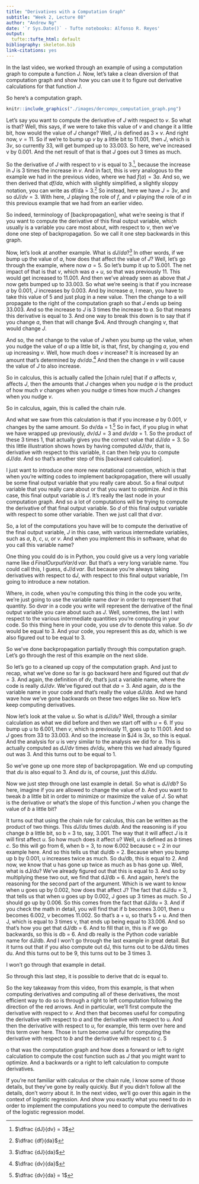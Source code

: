 ```yaml
---
title: "Derivatives with a Computation Graph"
subtitle: "Week 2, Lecture 08"
author: "Andrew Ng"
date: '`r Sys.Date()` - Tufte notebooks: Alfonso R. Reyes'
output:
  tufte::tufte_html: default
bibliography: skeleton.bib
link-citations: yes
---
```


In the last video, we worked through an example of using a computation graph to compute a function $J$. Now, let's take a clean diversion of that computation graph and show how you can use it to figure out derivative calculations for that function $J$. 

So here's a computation graph. 

```r
knitr::include_graphics("./images/dercompu_computation_graph.png")
```

Let's say you want to compute the derivative of $J$ with respect to $v$. So what is that? Well, this says, if we were to take this value of $v$ and change it a little bit, how would the value of $J$ change? Well, $J$ is defined as $3 \times v$. And right now, $v = 11$. So if we're to bump up $v$ by a little bit to 11.001, then $J$, which is $3v$, so currently 33, will get bumped up to 33.003. So here, we've increased v by 0.001. And the net result of that is that $J$ goes out 3 times as much. 

So the derivative of $J$ with respect to $v$ is equal to 3.^[$\dfrac {dJ}{dv} = 3$], because the increase in $J$ is 3 times the increase in $v$. And in fact, this is very analogous to the example we had in the previous video, where we had $f(a) = 3a$. And so, we then derived that $df/da$, which with slightly simplified, a slightly sloppy notation, you can write as df/da = 3.^[$\dfrac {df}{da}$] 
So instead, here we have $J = 3v$, and so $dJ/dv = 3$. With here, $J$ playing the role of $f$, and $v$ playing the role of $a$ in this previous example that we had from an earlier video. 

So indeed, terminology of [backpropagation], what we're seeing is that if you want to compute the derivative of this final output variable, which usually is a variable you care most about, with respect to $v$, then we've done one step of backpropagation. So we call it one step backwards in this graph. 

Now, let's look at another example. What is $dJ/da$?^[$\dfrac {dJ}{da}$] 
In other words, if we bump up the value of $a$, how does that affect the value of $J$? Well, let's go through the example, where now $a = 5$. So let's bump it up to 5.001. The net impact of that is that $v$, which was $a + u$, so that was previously 11. This would get increased to 11.001. And then we've already seen as above that $J$ now gets bumped up to 33.003. So what we're seeing is that if you increase $a$ by 0.001, $J$ increases by 0.003. And by increase $a$, I mean, you have to take this value of 5 and just plug in a new value. Then the change to a will propagate to the right of the computation graph so that $J$ ends up being 33.003. And so the increase to $J$ is 3 times the increase to $a$. So that means this derivative is equal to 3. And one way to break this down is to say that if you change $a$, then that will change $v4. And through changing $v$, that would change $J$. 

And so, the net change to the value of $J$ when you bump up the value, when you nudge the value of $a$ up a little bit, is that, first, by changing $a$, you end up increasing $v$. Well, how much does $v$ increase? It is increased by an amount that's determined by $dv/da$.^[$\dfrac {dv}{da}$] And then the change in $v$ will cause the value of $J$ to also increase. 

So in calculus, this is actually called the [chain rule] that if $a$ affects $v$, affects $J$, then the amounts that $J$ changes when you nudge $a$ is the product of how much $v$ changes when you nudge $a$ times how much $J$ changes when you nudge $v$. 

So in calculus, again, this is called the chain rule. 

And what we saw from this calculation is that if you increase $a$ by 0.001, $v$ changes by the same amount. So dv/da = 1.^[$\dfrac {dv}{da} = 1$]
So in fact, if you plug in what we have wrapped up previously, $dv/dJ = 3$ and $dv/da = 1$. So the product of these 3 times 1, that actually gives you the correct value that $dJ/da = 3$. 
So this little illustration shows hows by having computed $dJ/dv$, that is, derivative with respect to this variable, it can then help you to compute $dJ/da$. And so that's another step of this [backward calculation]. 

I just want to introduce one more new notational convention, which is that when you're witting codes to implement backpropagation, there will usually be some final output variable that you really care about. So a final output variable that you really care about or that you want to optimize. And in this case, this final output variable is $J$. It's really the last node in your computation graph. And so a lot of computations will be trying to compute the derivative of that final output variable. So $d$ of this final output variable with respect to some other variable. Then we just call that $\mathrm d \, var$. 

So, a lot of the computations you have will be to compute the derivative of the final output variable, $J$ in this case, with various intermediate variables, such as $a$, $b$, $c$, $u$, or $v$. And when you implement this in software, what do you call this variable name? 

One thing you could do is in Python, you could give us a very long variable name like $\mathrm d \, FinalOurputVar/\mathrm d \, var$. But that's a very long variable name. You could call this, I guess, $\mathrm d \, J/\mathrm d \, var$. But because you're always taking derivatives with respect to $\mathrm dJ$, with respect to this final output variable, I'm going to introduce a new notation. 

Where, in code, when you're computing this thing in the code you write, we're just going to use the variable name $\mathrm d var$ in order to represent that quantity. So $\mathrm d var$ in a code you write will represent the derivative of the final output variable you care about such as $J$. Well, sometimes, the last l with respect to the various intermediate quantities you're computing in your code. So this thing here in your code, you use $dv$ to denote this value. So $dv$ would be equal to 3. And your code, you represent this as $da$, which is we also figured out to be equal to 3. 

So we've done backpropagation partially through this computation graph. Let's go through the rest of this example on the next slide. 

So let's go to a cleaned up copy of the computation graph. And just to recap, what we've done so far is go backward here and figured out that $dv = 3$. And again, the definition of $dv$, that's just a variable name, where the code is really $dJ/dv$. We've figured out that $da = 3$. And again, $da$ is the variable name in your code and that's really the value $dJ/da$. And we hand wave how we've gone backwards on these two edges like so. Now let's keep computing derivatives. 

Now let's look at the value $u$. So what is $dJ/du$? Well, through a similar calculation as what we did before and then we start off with $u = 6$. If you bump up u to 6.001, then $v$, which is previously 11, goes up to 11.001. And so $J$ goes from 33 to 33.003. And so the increase in $J4 is 3x, so this is equal. And the analysis for $u$ is very similar to the analysis we did for $a$. This is actually computed as $dJ/dv$ times $dv/du$, where this we had already figured out was 3. And this turns out to be equal to 1. 

So we've gone up one more step of backpropagation. We end up computing that $du$ is also equal to 3. And $du$ is, of course, just this $dJ/du$. 

Now we just step through one last example in detail. So what is $dJ/db$? So here, imagine if you are allowed to change the value of $b$. And you want to tweak $b$ a little bit in order to minimize or maximize the value of $J$. So what is the derivative or what's the slope of this function $J$ when you change the value of $b$ a little bit? 

It turns out that using the chain rule for calculus, this can be written as the product of two things. This $dJ/du$ times $du/db$. And the reasoning is if you change $b$ a little bit, so b = 3 to, say, 3.001. The way that it will affect $J$ is it will first affect $u$. So how much does it affect $u$? Well, $u$ is defined as $b$ times $c$. So this will go from 6, when b = 3, to now 6.002 because c = 2 in our example here. And so this tells us that du/db = 2. Because when you bump up b by 0.001, u increases twice as much. So du/db, this is equal to 2. And now, we know that u has gone up twice as much as b has gone up. Well, what is dJ/du? We've already figured out that this is equal to 3. And so by multiplying these two out, we find that dJ/db = 6. And again, here's the reasoning for the second part of the argument. Which is we want to know when u goes up by 0.002, how does that affect J? The fact that dJ/du = 3, that tells us that when u goes up by 0.002, J goes up 3 times as much. So J should go up by 0.006. So this comes from the fact that dJ/du = 3. And if you check the math in detail, you will find that if b becomes 3.001, then u becomes 6.002, v becomes 11.002. So that's a + u, so that's 5 + u. And then J, which is equal to 3 times v, that ends up being equal to 33.006. And so that's how you get that dJ/db = 6. And to fill that in, this is if we go backwards, so this is db = 6. And db really is the Python code variable name for dJ/db. And I won't go through the last example in great detail. But it turns out that if you also compute out dJ, this turns out to be dJ/du times du. And this turns out to be 9, this turns out to be 3 times 3. 

I won't go through that example in detail. 

So through this last step, it is possible to derive that dc is equal to. 

So the key takeaway from this video, from this example, is that when computing derivatives and computing all of these derivatives, the most efficient way to do so is through a right to left computation following the direction of the red arrows. And in particular, we'll first compute the derivative with respect to $v$. And then that becomes useful for computing the derivative with respect to $a$ and the derivative with respect to u. And then the derivative with respect to $u$, for example, this term over here and this term over here. Those in turn become useful for computing the derivative with respect to $b$ and the derivative with respect to $c$. S

o that was the computation graph and how does a forward or left to right calculation to compute the cost function such as $J$ that you might want to optimize. And a backwards or a right to left calculation to compute derivatives. 

If you're not familiar with calculus or the chain rule, I know some of those details, but they've gone by really quickly. But if you didn't follow all the details, don't worry about it. In the next video, we'll go over this again in the context of logistic regression. And show you exactly what you need to do in order to implement the computations you need to compute the derivatives of the logistic regression model.

